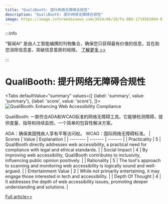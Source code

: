 ```yaml
---
title: "QualiBooth: 提升网络无障碍合规性"
description: "QualiBooth: 提升网络无障碍合规性"
image: https://image.informedainews.com/2024/06/28/To-8Bd-1719562894-0.jpg
---
```



:::info

“智闻AI“ 是由人工智能编撰的刊物集合，确保您只获得最有价值的信息，旨在助您消除信息差，突破信息茧房的局限。  [了解更多 >>](/)

:::

# QualiBooth: 提升网络无障碍合规性


<Tabs
	defaultValue="summary"
	values={[
	{label: 'summary', value: 'summary'},
	{label: 'score', value: 'score'},
]}>
<TabItem value="summary">
<img
  src="https://image.informedainews.com/2024/06/28/To-8Bd-1719562894-0.jpg"
  alt="QualiBooth: Enhancing Web Accessibility Compliance"
/>



QualiBooth: 一款符合ADA和WCAG标准的网络无障碍工具。它能够检测障碍，提供度量、指导和持续监控。一个简单的包容性解决方案。

ADA：确保美国残疾人享有平等访问权。
WCAG：国际网络无障碍标准。
</TabItem>
<TabItem value="score">
	| Scores     | Value   | Explanation |
	| -------- | ------- | ------- |
	| Practicality  | 5    | QualiBooth directly addresses web accessibility, a practical need for compliance with legal and ethical standards.    |
	| Social Impact | 4     | By improving web accessibility, QualiBooth contributes to inclusivity, influencing public opinion positively.    |
	| Rationality    | 5    | The tool's approach to scanning and monitoring web accessibility is logically sound and well-argued.    |
	| Entertainment Value    | 2    | While not primarily entertaining, it may engage those interested in tech and accessibility.    |
	| Depth Of Thought    | 4    | It addresses the depth of web accessibility issues, promoting deeper understanding and solutions.    |
</TabItem>
</Tabs>

[Full article>>](https://www.producthunt.com/posts/qualibooth)
